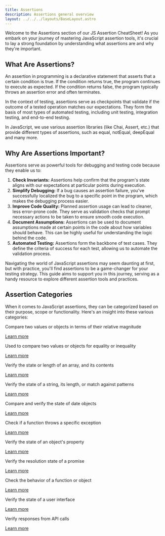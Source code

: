 ```yaml
---
title: Assertions
description: Assertions general overview
layout: ../../../layouts/BaseLayout.astro
---
```



Welcome to the Assertions section of our JS Assertion CheatSheet! As you embark on your journey of mastering JavaScript assertion tools, it's crucial to lay a strong foundation by understanding what assertions are and why they're important.

## What Are Assertions?

An assertion in programming is a declarative statement that asserts that a certain condition is true. If the condition returns true, the program continues to execute as expected. If the condition returns false, the program typically throws an assertion error and often terminates.

In the context of testing, assertions serve as checkpoints that validate if the outcome of a tested operation matches our expectations. They form the basis of most types of automated testing, including unit testing, integration testing, and end-to-end testing.

In JavaScript, we use various assertion libraries (like Chai, Assert, etc.) that provide different types of assertions, such as equal, notEqual, deepEqual and many more.

## Why Are Assertions Important?

Assertions serve as powerful tools for debugging and testing code because they enable us to:

1. **Check Invariants:** Assertions help confirm that the program's state aligns with our expectations at particular points during execution.
2. **Simplify Debugging:** If a bug causes an assertion failure, you've successfully localized the bug to a specific point in the program, which makes the debugging process easier.
3. **Improve Code Quality:** Planned assertion usage can lead to cleaner, less error-prone code. They serve as validation checks that prompt necessary actions to be taken to ensure smooth code execution.
4. **Document Assumptions:** Assertions can be used to document assumptions made at certain points in the code about how variables should behave. This can be highly useful for understanding the logic behind the code.
5. **Automated Testing:** Assertions form the backbone of test cases. They define the criteria of success for each test, allowing us to automate the validation process.

Navigating the world of JavaScript assertions may seem daunting at first, but with practice, you'll find assertions to be a game-changer for your testing strategy. This guide aims to support you in this journey, serving as a handy resource to explore different assertion tools and practices.

## Assertion Categories

When it comes to JavaScript assertions, they can be categorized based on their purpose, scope or functionality. Here's an insight into these various categories:
  
<CardGrid>
    <Card title="Relational Assertions" icon="up-caret">
        <p>Compare two values or objects in terms of their relative magnitude</p>
        <a href="./relational">Learn more</a>
    </Card>
    <Card title="Equality Assertions" icon="right-caret">
        <p>Used to compare two values or objects for equality or inequality</p>
        <a href="./equality">Learn more</a>
    </Card>
    <Card title="Array Assertions" icon="bars">
        <p>Verify the state or length of an array, and its contents</p>
        <a href="./array">Learn more</a>
    </Card>
    <Card title="String Assertions" icon="pencil">
        <p>Verify the state of a string, its length, or match against patterns</p>
        <a href="./string">Learn more</a>
    </Card>
    <Card title="Date Assertions" icon="sun">
        <p>Compare and verify the state of date objects</p>
        <a href="./date">Learn more</a>
    </Card>
    <Card title="Exception Assertions" icon="warning">
        <p>Check if a function throws a specific exception</p>
        <a href="./exception">Learn more</a>
    </Card>
    <Card title="Property Assertions" icon="document">
        <p>Verify the state of an object's property</p>
        <a href="./property">Learn more</a>
    </Card>
    <Card title="Asynchronous Assertions" icon="rocket">
        <p>Verify the resolution state of a promise</p>
        <a href="./asynchronous">Learn more</a>
    </Card>
    <Card title="Behavior Assertions" icon="puzzle">
        <p>Check the behavior of a function or object</p>
        <a href="./behavior">Learn more</a>
    </Card>
    <Card title="UI Assertions" icon="laptop">
        <p>Verify the state of a user interface</p>
        <a href="./ui">Learn more</a>
    </Card>
    <Card title="API Assertions" icon="open-book">
        <p>Verify responses from API calls</p>
        <a href="./api">Learn more</a>
    </Card>
</CardGrid>